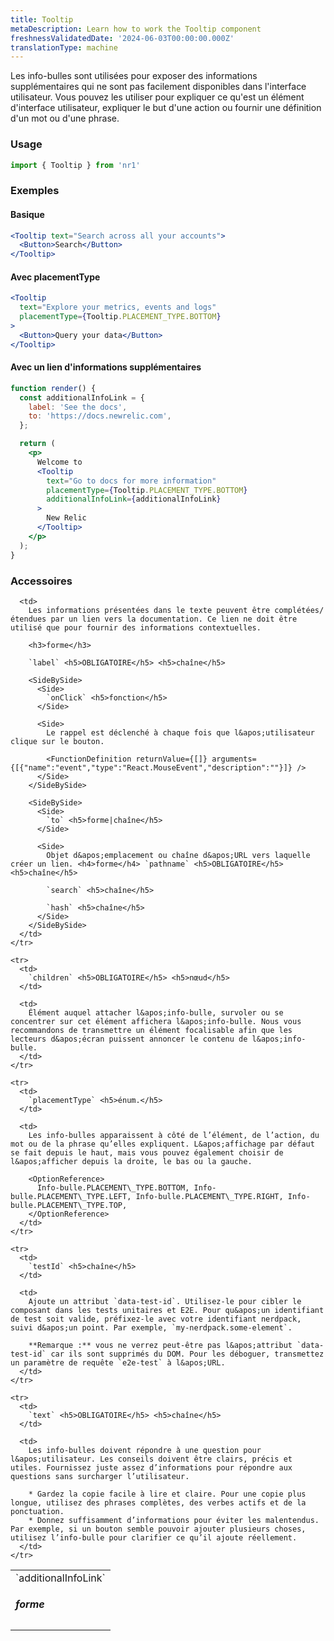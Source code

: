 ```yaml
---
title: Tooltip
metaDescription: Learn how to work the Tooltip component
freshnessValidatedDate: '2024-06-03T00:00:00.000Z'
translationType: machine
---
```


Les info-bulles sont utilisées pour exposer des informations supplémentaires qui ne sont pas facilement disponibles dans l&apos;interface utilisateur. Vous pouvez les utiliser pour expliquer ce qu&apos;est un élément d&apos;interface utilisateur, expliquer le but d&apos;une action ou fournir une définition d&apos;un mot ou d&apos;une phrase.

### Usage

```jsx
import { Tooltip } from 'nr1'
```

### Exemples

#### Basique

```jsx
<Tooltip text="Search across all your accounts">
  <Button>Search</Button>
</Tooltip>
```

#### Avec placementType

```jsx
<Tooltip
  text="Explore your metrics, events and logs"
  placementType={Tooltip.PLACEMENT_TYPE.BOTTOM}
>
  <Button>Query your data</Button>
</Tooltip>
```

#### Avec un lien d&apos;informations supplémentaires

```jsx
function render() {
  const additionalInfoLink = {
    label: 'See the docs',
    to: 'https://docs.newrelic.com',
  };

  return (
    <p>
      Welcome to
      <Tooltip
        text="Go to docs for more information"
        placementType={Tooltip.PLACEMENT_TYPE.BOTTOM}
        additionalInfoLink={additionalInfoLink}
      >
        New Relic
      </Tooltip>
    </p>
  );
}
```

### Accessoires

<table>
  <tbody>
    <tr>
      <td>
        `additionalInfoLink` <h5>forme</h5>
      </td>

      <td>
        Les informations présentées dans le texte peuvent être complétées/étendues par un lien vers la documentation. Ce lien ne doit être utilisé que pour fournir des informations contextuelles.

        <h3>forme</h3>

        `label` <h5>OBLIGATOIRE</h5> <h5>chaîne</h5>

        <SideBySide>
          <Side>
            `onClick` <h5>fonction</h5>
          </Side>

          <Side>
            Le rappel est déclenché à chaque fois que l&apos;utilisateur clique sur le bouton.

            <FunctionDefinition returnValue={[]} arguments={[{"name":"event","type":"React.MouseEvent","description":""}]} />
          </Side>
        </SideBySide>

        <SideBySide>
          <Side>
            `to` <h5>forme|chaîne</h5>
          </Side>

          <Side>
            Objet d&apos;emplacement ou chaîne d&apos;URL vers laquelle créer un lien. <h4>forme</h4> `pathname` <h5>OBLIGATOIRE</h5><h5>chaîne</h5>

            `search` <h5>chaîne</h5>

            `hash` <h5>chaîne</h5>
          </Side>
        </SideBySide>
      </td>
    </tr>

    <tr>
      <td>
        `children` <h5>OBLIGATOIRE</h5> <h5>nœud</h5>
      </td>

      <td>
        Élément auquel attacher l&apos;info-bulle, survoler ou se concentrer sur cet élément affichera l&apos;info-bulle. Nous vous recommandons de transmettre un élément focalisable afin que les lecteurs d&apos;écran puissent annoncer le contenu de l&apos;info-bulle.
      </td>
    </tr>

    <tr>
      <td>
        `placementType` <h5>énum.</h5>
      </td>

      <td>
        Les info-bulles apparaissent à côté de l’élément, de l’action, du mot ou de la phrase qu’elles expliquent. L&apos;affichage par défaut se fait depuis le haut, mais vous pouvez également choisir de l&apos;afficher depuis la droite, le bas ou la gauche.

        <OptionReference>
          Info-bulle.PLACEMENT\_TYPE.BOTTOM, Info-bulle.PLACEMENT\_TYPE.LEFT, Info-bulle.PLACEMENT\_TYPE.RIGHT, Info-bulle.PLACEMENT\_TYPE.TOP,
        </OptionReference>
      </td>
    </tr>

    <tr>
      <td>
        `testId` <h5>chaîne</h5>
      </td>

      <td>
        Ajoute un attribut `data-test-id`. Utilisez-le pour cibler le composant dans les tests unitaires et E2E. Pour qu&apos;un identifiant de test soit valide, préfixez-le avec votre identifiant nerdpack, suivi d&apos;un point. Par exemple, `my-nerdpack.some-element`.

        **Remarque :** vous ne verrez peut-être pas l&apos;attribut `data-test-id` car ils sont supprimés du DOM. Pour les déboguer, transmettez un paramètre de requête `e2e-test` à l&apos;URL.
      </td>
    </tr>

    <tr>
      <td>
        `text` <h5>OBLIGATOIRE</h5> <h5>chaîne</h5>
      </td>

      <td>
        Les info-bulles doivent répondre à une question pour l&apos;utilisateur. Les conseils doivent être clairs, précis et utiles. Fournissez juste assez d’informations pour répondre aux questions sans surcharger l’utilisateur.

        * Gardez la copie facile à lire et claire. Pour une copie plus longue, utilisez des phrases complètes, des verbes actifs et de la ponctuation.
        * Donnez suffisamment d’informations pour éviter les malentendus. Par exemple, si un bouton semble pouvoir ajouter plusieurs choses, utilisez l’info-bulle pour clarifier ce qu’il ajoute réellement.
      </td>
    </tr>
  </tbody>
</table>